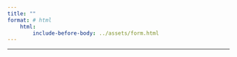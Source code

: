 ```yaml
---
title: ""
format: # html
    html:
        include-before-body: ../assets/form.html
---
```


<!-- ## Não há inscrições abertas no momento. -->

---
